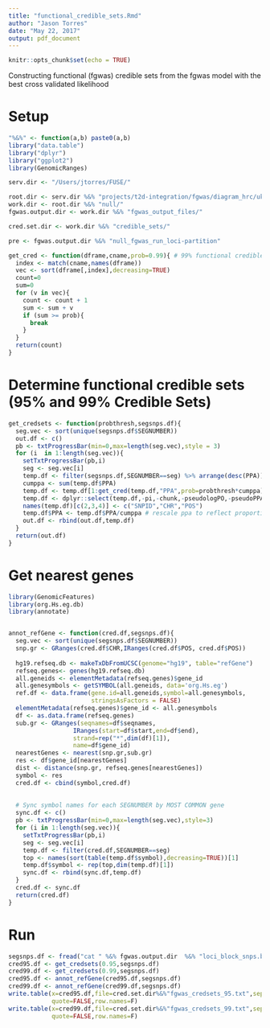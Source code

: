 ```yaml
---
title: "functional_credible_sets.Rmd"
author: "Jason Torres"
date: "May 22, 2017"
output: pdf_document
---
```


```r
knitr::opts_chunk$set(echo = TRUE)
```


Constructing functional (fgwas) credible sets from the fgwas model with the best cross validated likelihood 

# Setup 

```r

"%&%" <- function(a,b) paste0(a,b)
library("data.table")
library("dplyr")
library("ggplot2")
library(GenomicRanges)

serv.dir <- "/Users/jtorres/FUSE/"

root.dir <- serv.dir %&% "projects/t2d-integration/fgwas/diagram_hrc/ukbb-diamante-euro-manuscript/"
work.dir <- root.dir %&% "null/"
fgwas.output.dir <- work.dir %&% "fgwas_output_files/"

cred.set.dir <- work.dir %&% "credible_sets/"

pre <- fgwas.output.dir %&% "null_fgwas_run_loci-partition"  

```


```r

get_cred <- function(dframe,cname,prob=0.99){ # 99% functional credible sets 
  index <- match(cname,names(dframe))
  vec <- sort(dframe[,index],decreasing=TRUE)
  count=0
  sum=0
  for (v in vec){
    count <- count + 1
    sum <- sum + v
    if (sum >= prob){
      break
    }
  }
  return(count)
}


```



# Determine functional credible sets (95% and 99% Credible Sets)


```r


get_credsets <- function(probthresh,segsnps.df){
  seg.vec <- sort(unique(segsnps.df$SEGNUMBER))
  out.df <- c()
  pb <- txtProgressBar(min=0,max=length(seg.vec),style = 3)
  for (i  in 1:length(seg.vec)){
    setTxtProgressBar(pb,i)
    seg <- seg.vec[i]
    temp.df <- filter(segsnps.df,SEGNUMBER==seg) %>% arrange(desc(PPA))
    cumppa <- sum(temp.df$PPA)
    temp.df <- temp.df[1:get_cred(temp.df,"PPA",prob=probthresh*cumppa),]
    temp.df <- dplyr::select(temp.df,-pi,-chunk,-pseudologPO,-pseudoPPA,-V)
    names(temp.df)[c(2,3,4)] <- c("SNPID","CHR","POS")
    temp.df$PPA <- temp.df$PPA/cumppa # rescale ppa to reflect proportion of cummulative sum in block 
    out.df <- rbind(out.df,temp.df)
  }
  return(out.df)
}


```


# Get nearest genes 

```r

library(GenomicFeatures)
library(org.Hs.eg.db)
library(annotate)


annot_refGene <- function(cred.df,segsnps.df){
  seg.vec <- sort(unique(segsnps.df$SEGNUMBER))
  snp.gr <- GRanges(cred.df$CHR,IRanges(cred.df$POS, cred.df$POS))
  
  hg19.refseq.db <- makeTxDbFromUCSC(genome="hg19", table="refGene")
  refseq.genes<- genes(hg19.refseq.db)
  all.geneids <- elementMetadata(refseq.genes)$gene_id
  all.genesymbols <- getSYMBOL(all.geneids, data='org.Hs.eg')
  ref.df <- data.frame(gene.id=all.geneids,symbol=all.genesymbols,
                       stringsAsFactors = FALSE)
  elementMetadata(refseq.genes)$gene_id <- all.genesymbols
  df <- as.data.frame(refseq.genes)
  sub.gr <- GRanges(seqnames=df$seqnames,
                  IRanges(start=df$start,end=df$end),
                  strand=rep("*",dim(df)[1]),
                  name=df$gene_id)
  nearestGenes <- nearest(snp.gr,sub.gr)
  res <- df$gene_id[nearestGenes]
  dist <- distance(snp.gr, refseq.genes[nearestGenes])
  symbol <- res
  cred.df <- cbind(symbol,cred.df)
  
  
  # Sync symbol names for each SEGNUMBER by MOST COMMON gene 
  sync.df <- c()
  pb <- txtProgressBar(min=0,max=length(seg.vec),style=3)
  for (i in 1:length(seg.vec)){
    setTxtProgressBar(pb,i)
    seg <- seg.vec[i]
    temp.df <- filter(cred.df,SEGNUMBER==seg)
    top <- names(sort(table(temp.df$symbol),decreasing=TRUE))[1]
    temp.df$symbol <- rep(top,dim(temp.df)[1])
    sync.df <- rbind(sync.df,temp.df)
  }
  cred.df <- sync.df  
  return(cred.df)
}


```



# Run 


```r

segsnps.df <- fread("cat " %&% fgwas.output.dir  %&% "loci_block_snps.bfs.txt.gz" %&% " | zmore")
cred95.df <- get_credsets(0.95,segsnps.df)
cred99.df <- get_credsets(0.99,segsnps.df)
cred95.df <- annot_refGene(cred95.df,segsnps.df)
cred99.df <- annot_refGene(cred99.df,segsnps.df)
write.table(x=cred95.df,file=cred.set.dir%&%"fgwas_credsets_95.txt",sep="\t",
            quote=FALSE,row.names=F)
write.table(x=cred99.df,file=cred.set.dir%&%"fgwas_credsets_99.txt",sep="\t",
            quote=FALSE,row.names=F)

```




